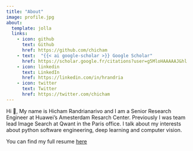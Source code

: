 ```yaml
---
title: "About"
image: profile.jpg
about:
  template: jolla
  links:
    - icon: github
      text: Github
      href: https://github.com/chicham
    - text:  "{{< ai google-scholar >}} Google Scholar"
      href: https://scholar.google.fr/citations?user=g5MloHAAAAAJ&hl
    - icon: linkedin
      text: LinkedIn
      href: https://linkedin.com/in/hrandria
    - icon: twitter
      text: Twitter
      href: https://twitter.com/chicham
---
```


Hi 👋, My name is Hicham Randrianarivo and I am a Senior Research Engineer at Huawei's Amesterdam Resarch Center. Previously I was team lead Image Search at Qwant in the Paris office. I talk about my interests about python software engineering, deep learning and computer vision.

You can find my full resume [here](_files/www/cv_en.pdf)
